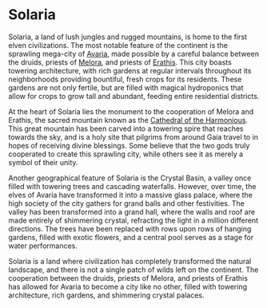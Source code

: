 # Solaria

Solaria, a land of lush jungles and rugged mountains, is home to the first elven
civilizations. The most notable feature of the continent is the sprawling
mega-city of [Avaria](./avaria/), made possible by a careful balance between the
druids, priests of [Melora](/pantheon/prime-deities/melora/), and priests of
[Erathis](/pantheon/prime-deities/erathis/). This city boasts towering
architecture, with rich gardens at regular intervals throughout its
neighborhoods providing bountiful, fresh crops for its residents. These gardens
are not only fertile, but are filled with magical hydroponics that allow for
crops to grow tall and abundant, feeding entire residential districts.

At the heart of Solaria lies the monument to the cooperation of Melora and
Erathis, the sacred mountain known as the [Cathedral of the
Harmonious](./avaria/#the-cathedral-of-the-harmonious). This great mountain has
been carved into a towering spire that reaches towards the sky, and is a holy
site that pilgrims from around Gaia travel to in hopes of receiving divine
blessings. Some believe that the two gods truly cooperated to create this
sprawling city, while others see it as merely a symbol of their unity.

Another geographical feature of Solaria is the Crystal Basin, a valley once
filled with towering trees and cascading waterfalls. However, over time, the
elves of Avaria have transformed it into a massive glass palace, where the high
society of the city gathers for grand balls and other festivities. The valley
has been transformed into a grand hall, where the walls and roof are made
entirely of shimmering crystal, refracting the light in a million different
directions. The trees have been replaced with rows upon rows of hanging gardens,
filled with exotic flowers, and a central pool serves as a stage for water
performances.

Solaria is a land where civilization has completely transformed the natural
landscape, and there is not a single patch of wilds left on the continent. The
cooperation between the druids, priests of Melora, and priests of Erathis has
allowed for Avaria to become a city like no other, filled with towering
architecture, rich gardens, and shimmering crystal palaces.

